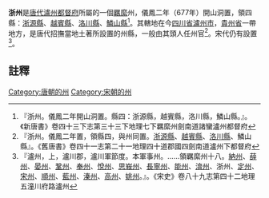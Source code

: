 '''浙州'''是[[唐代|唐代]][[瀘州都督府|瀘州都督府]]所屬的一個[[羈縻|羈縻]]州，儀鳳二年（677年）開山洞置，領四縣：[[浙源縣|浙源縣]]、[[越賓縣|越賓縣]]、[[洛川縣_(浙州)|洛川縣]]、[[鱗山縣|鱗山縣]]<ref>『浙州。儀鳳二年開山洞置。縣四：浙源縣，越賓縣，洛川縣，鱗山縣。』。《新唐書》卷四十三下志第三十三下地理七下羈縻州劍南道諸蠻瀘州都督府</ref>。其轄地在今[[四川省|四川省]][[瀘州市|瀘州市]]，[[貴州省|貴州省]]一帶地方，是唐代招撫當地土著所設置的州縣，一般由其頭人任州官<ref>『浙州。儀鳳二年置，領縣四，與州同置。[[浙源縣|浙源縣]]、[[越賓縣|越賓縣]]、[[洛川縣_(浙州)|洛川縣]]、鱗山縣』。《舊唐書》卷四十一志第二十一地理四十道郡國四劍南道瀘州下都督府</ref>。宋代仍有設置<ref>『瀘州，上，瀘川郡，瀘川軍節度。本軍事州。……領羈縻州十八。[[納州|納州]]、[[薛州|薛州]]、[[晏州|晏州]]、[[鞏州|鞏州]]、[[奉州|奉州]]、[[悅州|悅州]]、[[思峩州|思峩州]]、[[長寧州|長寧州]]、[[能州|能州]]、[[淯州|淯州]]、浙州、[[定州|定州]]、[[宋州|宋州]]、[[順州|順州]]、[[藍州|藍州]]、[[溱州|溱州]]、[[高州|高州]]、[[姚州|姚州]]。』。《宋史》卷八十九志第四十二地理五潼川府路瀘州</ref>。

==註釋==
{{reflist}}
{{唐朝行政區劃小作品}}
[[Category:唐朝的州|Category:唐朝的州]]
[[Category:宋朝的州|Category:宋朝的州]]